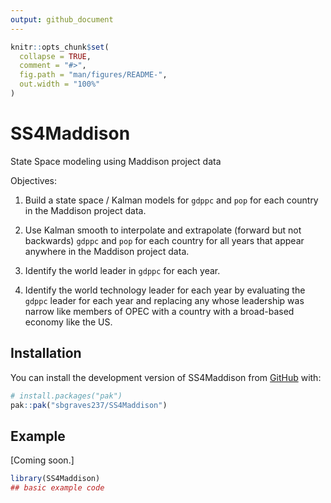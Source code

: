 ```yaml
---
output: github_document
---
```


<!-- README.md is generated from README.Rmd. Please edit that file -->

```r
knitr::opts_chunk$set(
  collapse = TRUE,
  comment = "#>",
  fig.path = "man/figures/README-",
  out.width = "100%"
)
```

# SS4Maddison

<!-- badges: start -->
<!-- badges: end -->

State Space modeling using Maddison project data

Objectives: 

1. Build a state space / Kalman models for `gdppc` and `pop` for each country in the Maddison project data. 

2. Use Kalman smooth to interpolate and extrapolate (forward but not backwards) `gdppc` and `pop` for each country for all years that appear anywhere in the Maddison project data. 

3. Identify the world leader in `gdppc` for each year. 

4. Identify the world technology leader for each year by evaluating the `gdppc` leader for each year and replacing any whose leadership was narrow like members of OPEC with a country with a broad-based economy like the US. 

## Installation

You can install the development version of SS4Maddison from [GitHub](https://github.com/) with:

``` r
# install.packages("pak")
pak::pak("sbgraves237/SS4Maddison")
```

## Example

[Coming soon.]
<!--This is a basic example which shows you how to solve a common problem:-->

```r
library(SS4Maddison)
## basic example code
```

